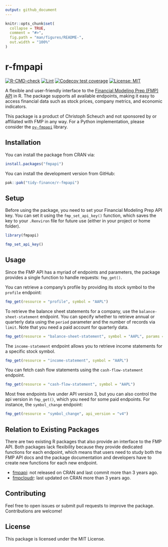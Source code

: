 ```yaml
---
output: github_document
---
```


<!-- README.md is generated from README.Rmd. Please edit that file -->

```r
knitr::opts_chunk$set(
  collapse = TRUE,
  comment = "#>",
  fig.path = "man/figures/README-",
  out.width = "100%"
)
```

# r-fmpapi

<!-- badges: start -->
<!-- [![CRAN status](https://www.r-pkg.org/badges/version/fmpapi)](https://cran.r-project.org/package=fmpapi) -->
<!-- [![CRAN downloads](https://cranlogs.r-pkg.org/badges/fmpapi)](https://cran.r-project.org/package=fmpapi) -->
[![R-CMD-check](https://github.com/tidy-finance/r-fmpapi/actions/workflows/R-CMD-check.yaml/badge.svg)](https://github.com/tidy-finance/r-fmpapi/actions/workflows/R-CMD-check.yaml)
[![Lint](https://github.com/tidy-finance/r-fmpapi/actions/workflows/lint.yaml/badge.svg)](https://github.com/tidy-finance/r-fmpapi/actions/workflows/lint.yaml)
[![Codecov test coverage](https://codecov.io/gh/tidy-finance/r-fmpapi/graph/badge.svg)](https://app.codecov.io/gh/tidy-finance/r-fmpapi)
[![License: MIT](https://img.shields.io/badge/License-MIT-yellow.svg)](https://opensource.org/licenses/MIT)

<!-- badges: end -->

A flexible and user-friendly interface to the [Financial Modeling Prep (FMP) API](https://site.financialmodelingprep.com/developer/docs) in R. The package supports all available endpoints, making it easy to access financial data such as stock prices, company metrics, and economic indicators.

This package is a product of Christoph Scheuch and not sponsored by or affiliated with FMP in any way. For a Python implementation, please consider the [`py-fmpapi`](https://github.com/tidy-finance/r-fmpapi) library.

## Installation

You can install the package from CRAN via:

```r
install.packages("fmpapi")
```

You can install the development version from GitHub:

```r
pak::pak("tidy-finance/r-fmpapi")
```

## Setup

Before using the package, you need to set your Financial Modeling Prep API key. You can set it using the `fmp_set_api_key()` function, which saves the key to your `.Renviron` file for future use (either in your project or home folder).

```r
library(fmpapi)

fmp_set_api_key()
```

## Usage

Since the FMP API has a myriad of endpoints and parameters, the package provides a single function to handle requests: `fmp_get()`.

You can retrieve a company’s profile by providing its stock symbol to the `profile` endpoint:

```r
fmp_get(resource = "profile", symbol = "AAPL")
```

To retrieve the balance sheet statements for a company, use the `balance-sheet-statement` endpoint. You can specify whether to retrieve annual or quarterly data using the `period` parameter and the number of records via `limit`. Note that you need a paid account for quarterly data. 

```r
fmp_get(resource = "balance-sheet-statement", symbol = "AAPL", params = list(period = "annual", limit = 5))
```

The `income-statement` endpoint allows you to retrieve income statements for a specific stock symbol. 

```r
fmp_get(resource = "income-statement", symbol = "AAPL")
```

You can fetch cash flow statements using the `cash-flow-statement` endpoint.

```r
fmp_get(resource = "cash-flow-statement", symbol = "AAPL")
```

Most free endpoints live under API version 3, but you can also control the api version in `fmp_get()`, which you need for some paid endpoints. For instance, the `symbol_change` endpoint:

```r
fmp_get(resource = "symbol_change", api_version = "v4")
```

## Relation to Existing Packages

There are two existing R packages that also provide an interface to the FMP API. Both packages lack flexibility because they provide dedicated functions for each endpoint, which means that users need to study both the FMP API docs and the package documentation and developers have to create new functions for each new endpoint. 

- [fmpapi](https://github.com/jpiburn/fmpapi): not released on CRAN and last commit more than 3 years ago. 
- [fmpcloudr](https://cran.r-project.org/package=fmpcloudr): last updated on CRAN more than 3 years ago.

## Contributing

Feel free to open issues or submit pull requests to improve the package. Contributions are welcome!

## License

This package is licensed under the MIT License.
